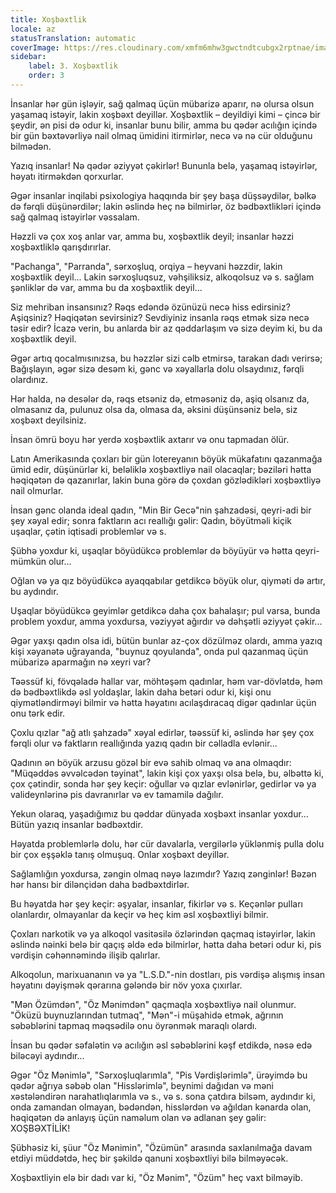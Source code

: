 ```yaml
---
title: Xoşbəxtlik
locale: az
statusTranslation: automatic
coverImage: https://res.cloudinary.com/xmfm6mhw3gwctndtcubgx2rptnae/image/upload/v1741354419/small_cover_la_gran_rebelion_28716e29d2.webp
sidebar:
    label: 3. Xoşbəxtlik
    order: 3
---
```

İnsanlar hər gün işləyir, sağ qalmaq üçün mübarizə aparır, nə olursa olsun yaşamaq istəyir, lakin xoşbəxt deyillər. Xoşbəxtlik – deyildiyi kimi – çincə bir şeydir, ən pisi də odur ki, insanlar bunu bilir, amma bu qədər acılığın içində bir gün bəxtəvərliyə nail olmaq ümidini itirmirlər, necə və nə cür olduğunu bilmədən.

Yazıq insanlar! Nə qədər əziyyət çəkirlər! Bununla belə, yaşamaq istəyirlər, həyatı itirməkdən qorxurlar.

Əgər insanlar inqilabi psixologiya haqqında bir şey başa düşsəydilər, bəlkə də fərqli düşünərdilər; lakin əslində heç nə bilmirlər, öz bədbəxtlikləri içində sağ qalmaq istəyirlər vəssalam.

Həzzli və çox xoş anlar var, amma bu, xoşbəxtlik deyil; insanlar həzzi xoşbəxtliklə qarışdırırlar.

"Pachanga", "Parranda", sərxoşluq, orqiya – heyvani həzzdir, lakin xoşbəxtlik deyil... Lakin sərxoşluqsuz, vəhşiliksiz, alkoqolsuz və s. sağlam şənliklər də var, amma bu da xoşbəxtlik deyil...

Siz mehriban insansınız? Rəqs edəndə özünüzü necə hiss edirsiniz? Aşiqsiniz? Həqiqətən sevirsiniz? Sevdiyiniz insanla rəqs etmək sizə necə təsir edir? İcazə verin, bu anlarda bir az qəddarlaşım və sizə deyim ki, bu da xoşbəxtlik deyil.

Əgər artıq qocalmısınızsa, bu həzzlər sizi cəlb etmirsə, tarakan dadı verirsə; Bağışlayın, əgər sizə desəm ki, gənc və xəyallarla dolu olsaydınız, fərqli olardınız.

Hər halda, nə desələr də, rəqs etsəniz də, etməsəniz də, aşiq olsanız da, olmasanız da, pulunuz olsa da, olmasa da, əksini düşünsəniz belə, siz xoşbəxt deyilsiniz.

İnsan ömrü boyu hər yerdə xoşbəxtlik axtarır və onu tapmadan ölür.

Latın Amerikasında çoxları bir gün lotereyanın böyük mükafatını qazanmağa ümid edir, düşünürlər ki, beləliklə xoşbəxtliyə nail olacaqlar; bəziləri hətta həqiqətən də qazanırlar, lakin buna görə də çoxdan gözlədikləri xoşbəxtliyə nail olmurlar.

İnsan gənc olanda ideal qadın, "Min Bir Gecə"nin şahzadəsi, qeyri-adi bir şey xəyal edir; sonra faktların acı reallığı gəlir: Qadın, böyütməli kiçik uşaqlar, çətin iqtisadi problemlər və s.

Şübhə yoxdur ki, uşaqlar böyüdükcə problemlər də böyüyür və hətta qeyri-mümkün olur...

Oğlan və ya qız böyüdükcə ayaqqabılar getdikcə böyük olur, qiyməti də artır, bu aydındır.

Uşaqlar böyüdükcə geyimlər getdikcə daha çox bahalaşır; pul varsa, bunda problem yoxdur, amma yoxdursa, vəziyyət ağırdır və dəhşətli əziyyət çəkir...

Əgər yaxşı qadın olsa idi, bütün bunlar az-çox dözülməz olardı, amma yazıq kişi xəyanətə uğrayanda, "buynuz qoyulanda", onda pul qazanmaq üçün mübarizə aparmağın nə xeyri var?

Təəssüf ki, fövqəladə hallar var, möhtəşəm qadınlar, həm var-dövlətdə, həm də bədbəxtlikdə əsl yoldaşlar, lakin daha betəri odur ki, kişi onu qiymətləndirməyi bilmir və hətta həyatını acılaşdıracaq digər qadınlar üçün onu tərk edir.

Çoxlu qızlar "ağ atlı şahzadə" xəyal edirlər, təəssüf ki, əslində hər şey çox fərqli olur və faktların reallığında yazıq qadın bir cəlladla evlənir...

Qadının ən böyük arzusu gözəl bir evə sahib olmaq və ana olmaqdır: "Müqəddəs əvvəlcədən təyinat", lakin kişi çox yaxşı olsa belə, bu, əlbəttə ki, çox çətindir, sonda hər şey keçir: oğullar və qızlar evlənirlər, gedirlər və ya valideynlərinə pis davranırlar və ev tamamilə dağılır.

Yekun olaraq, yaşadığımız bu qəddar dünyada xoşbəxt insanlar yoxdur... Bütün yazıq insanlar bədbəxtdir.

Həyatda problemlərlə dolu, hər cür davalarla, vergilərlə yüklənmiş pulla dolu bir çox eşşəklə tanış olmuşuq. Onlar xoşbəxt deyillər.

Sağlamlığın yoxdursa, zəngin olmaq nəyə lazımdır? Yazıq zənginlər! Bəzən hər hansı bir dilənçidən daha bədbəxtdirlər.

Bu həyatda hər şey keçir: əşyalar, insanlar, fikirlər və s. Keçənlər pulları olanlardır, olmayanlar da keçir və heç kim əsl xoşbəxtliyi bilmir.

Çoxları narkotik və ya alkoqol vasitəsilə özlərindən qaçmaq istəyirlər, lakin əslində nəinki belə bir qaçış əldə edə bilmirlər, hətta daha betəri odur ki, pis vərdişin cəhənnəmində ilişib qalırlar.

Alkoqolun, marixuananın və ya "L.S.D."-nin dostları, pis vərdişə alışmış insan həyatını dəyişmək qərarına gələndə bir növ yoxa çıxırlar.

"Mən Özümdən", "Öz Mənimdən" qaçmaqla xoşbəxtliyə nail olunmur. "Öküzü buynuzlarından tutmaq", "Mən"-i müşahidə etmək, ağrının səbəblərini tapmaq məqsədilə onu öyrənmək maraqlı olardı.

İnsan bu qədər səfalətin və acılığın əsl səbəblərini kəşf etdikdə, nəsə edə biləcəyi aydındır...

Əgər "Öz Mənimlə", "Sərxoşluqlarımla", "Pis Vərdişlərimlə", ürəyimdə bu qədər ağrıya səbəb olan "Hisslərimlə", beynimi dağıdan və məni xəstələndirən narahatlıqlarımla və s., və s. sona çatdıra bilsəm, aydındır ki, onda zamandan olmayan, bədəndən, hisslərdən və ağıldan kənarda olan, həqiqətən də anlayış üçün naməlum olan və adlanan şey gəlir: XOŞBƏXTİLİK!

Şübhəsiz ki, şüur "Öz Mənimin", "Özümün" arasında saxlanılmağa davam etdiyi müddətdə, heç bir şəkildə qanuni xoşbəxtliyi bilə bilməyəcək.

Xoşbəxtliyin elə bir dadı var ki, "Öz Mənim", "Özüm" heç vaxt bilməyib.


